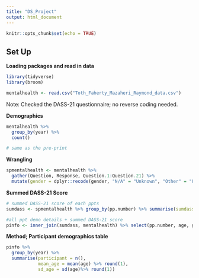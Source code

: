 ```yaml
---
title: "DS_Project"
output: html_document
---
```


```r
knitr::opts_chunk$set(echo = TRUE)
```

## Set Up

**Loading packages and read in data**
```r
library(tidyverse)
library(broom)

mentalhealth <- read.csv("Toth_Faherty_Mazaheri_Raymond_data.csv")
```

Note: Checked the DASS-21 questionnaire; no reverse coding needed. 

**Demographics**
```r
mentalhealth %>%
  group_by(year) %>%
  count()

# same as the pre-print
```

**Wrangling**
```r
spmentalhealth <- mentalhealth %>% 
  gather(Question, Response, Question.1:Question.21) %>% 
  mutate(gender = dplyr::recode(gender, "N/A" = "Unknown", "Other" = "Unknown"))
```

**Summed DASS-21 Score**
```r
# summed DASS-21 score of each ppts
sumdass <- spmentalhealth %>% group_by(pp.number) %>% summarise(sumdass = sum(Response))

#all ppt demo details + summed DASS-21 score
pinfo <- inner_join(sumdass, mentalhealth) %>% select(pp.number, age, gender, year, sumdass)
```

**Method; Participant demographics table**
```r
pinfo %>% 
  group_by(year) %>%
  summarise(participant = n(),
            mean_age = mean(age) %>% round(1),
            sd_age = sd(age)%>% round(1))


            
```

